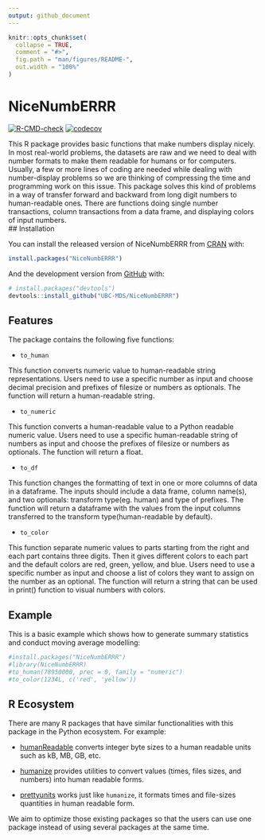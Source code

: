 ```yaml
---
output: github_document
---
```


<!-- README.md is generated from README.Rmd. Please edit that file -->

```r
knitr::opts_chunk$set(
  collapse = TRUE,
  comment = "#>",
  fig.path = "man/figures/README-",
  out.width = "100%"
)
```

# NiceNumbERRR

<!-- badges: start -->
[![R-CMD-check](https://github.com/UBC-MDS/NiceNumbERRR/workflows/R-CMD-check/badge.svg)](https://github.com/UBC-MDS/NiceNumbERRR/actions)
[![codecov](https://codecov.io/gh/UBC-MDS/NiceNumbERRR/branch/main/graph/badge.svg?token=MF0J6UO2ST)](https://codecov.io/gh/UBC-MDS/NiceNumbERRR)
<!-- badges: end -->

This R package provides basic functions that make numbers display nicely. In most real-world problems, the datasets are raw and we need to deal with number formats to make them readable for humans or for computers. Usually, a few or more lines of coding are needed while dealing with number-display problems so we are thinking of compressing the time and programming work on this issue. This package solves this kind of problems in a way of transfer forward and backward from long digit numbers to human-readable ones. There are functions doing single number transactions, column transactions from a data frame, and displaying colors of input numbers.  
## Installation

You can install the released version of NiceNumbERRR from [CRAN](https://CRAN.R-project.org) with:

``` r
install.packages("NiceNumbERRR")
```

And the development version from [GitHub](https://github.com/) with:

``` r
# install.packages("devtools")
devtools::install_github("UBC-MDS/NiceNumbERRR")

```

## Features

The package contains the following five functions:


- `to_human`

This function converts numeric value to human-readable string representations. Users need to use a specific number as input and choose decimal precision and prefixes of filesize or numbers as optionals. The function will return a human-readable string.

- `to_numeric`

This function converts a human-readable value to a Python readable numeric value. Users need to use a specific human-readable string of numbers as input and choose the prefixes of filesize or numbers as optionals. The function will return a float.

- `to_df`

This function changes the formatting of text in one or more columns of data in a dataframe. The inputs should include a data frame, column name(s), and two optionals: transform type(eg. human) and type of prefixes. The function will return a dataframe with the values from the input columns transferred to the transform type(human-readable by default).

- `to_color`

This function separate numeric values to parts starting from the right and each part contains three digits. Then it gives different colors to each part and the default colors are red, green, yellow, and blue. Users need to use a specific number as input and choose a list of colors they want to assign on the number as an optional. The function will return a string that can be used in print() function to visual numbers with colors.



## Example

This is a basic example which shows how to generate summary statistics and conduct moving average modelling:

```r
#install.packages("NiceNumbERRR")
#library(NiceNumbERRR)
#to_human(78950000, prec = 0, family = "numeric") 
#to_color(1234L, c('red', 'yellow'))

```

## R Ecosystem

There are many R packages that have similar functionalities with this package in the Python ecosystem. For example:


- [humanReadable](https://www.rdocumentation.org/packages/gdata/versions/2.18.0/topics/humanReadable) converts integer byte sizes to a human readable units such as kB, MB, GB, etc.
- [humanize](https://github.com/gerrymanoim/humanize) provides utilities to convert values (times, files sizes, and numbers) into human readable forms.

- [prettyunits](https://github.com/r-lib/prettyunits) works just like `humanize`, it formats times and file-sizes quantities in human readable form.


We aim to optimize those existing packages so that the users can use one package instead of using several packages at the same time.

